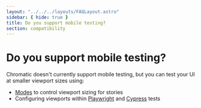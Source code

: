 ```yaml
---
layout: "../../../layouts/FAQLayout.astro"
sidebar: { hide: true }
title: Do you support mobile testing?
section: compatibility
---
```


# Do you support mobile testing?

Chromatic doesn't currently support mobile testing, but you can test your UI at smaller viewport sizes using:
* [Modes](/docs/viewports/) to control viewport sizing for stories
* Configuring viewports within [Playwright](/docs/playwright/configure/#viewports) and [Cypress](/docs/cypress/configure/#viewports) tests
